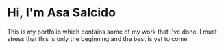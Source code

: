 # Hi, I'm Asa Salcido

This is my portfolio which contains some of my work that I've done. I must stress that this is only the 
beginning and the best is yet to come. 
